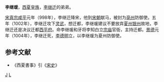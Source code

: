 '''李继瑗'''，[[西夏|西夏]][[皇族|皇族]]，[[李继迁|李继迁]]的弟弟。

[[宋真宗|宋真宗]][[咸平|咸平]]元年（998年），李继迁降宋，他到[[宋朝|宋朝]]献马，被封为[[亳州|亳州]]防御使。五年（1002年），李继迁攻下[[灵武|灵武]]，想迁都，李继瑗建议不要放弃[[夏州|夏州]][[银州|银州]]故地，李继迁还是决议迁都[[西平府|西平府]]。命李继瑗和牙将李知白立[[宗庙|宗庙]]官衙，主持迁都。[[景德|景德]]元年（1004年），李继迁死，[[李德明|李德明]]立，以李继瑗为夏州防御使。

==参考文献==
*《西夏書事》引《[[宋史|宋史]]》
<references/>
[[Category:西夏皇族|J]]
[[Category:宋朝軍事人物|L]]